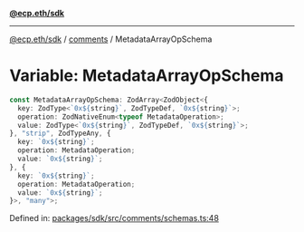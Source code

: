 [**@ecp.eth/sdk**](../../index.mdx)

***

[@ecp.eth/sdk](/sdk-reference/index.mdx) / [comments](/sdk-reference/comments/index.mdx) / MetadataArrayOpSchema

# Variable: MetadataArrayOpSchema

```ts
const MetadataArrayOpSchema: ZodArray<ZodObject<{
  key: ZodType<`0x${string}`, ZodTypeDef, `0x${string}`>;
  operation: ZodNativeEnum<typeof MetadataOperation>;
  value: ZodType<`0x${string}`, ZodTypeDef, `0x${string}`>;
}, "strip", ZodTypeAny, {
  key: `0x${string}`;
  operation: MetadataOperation;
  value: `0x${string}`;
}, {
  key: `0x${string}`;
  operation: MetadataOperation;
  value: `0x${string}`;
}>, "many">;
```

Defined in: [packages/sdk/src/comments/schemas.ts:48](https://github.com/ecp-eth/comments-monorepo/blob/main/packages/sdk/src/comments/schemas.ts#L48)
